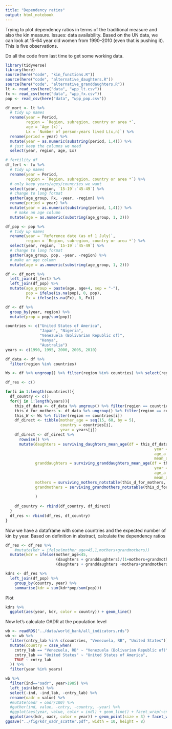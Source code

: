 ```yaml
---
title: "Dependency ratios"
output: html_notebook
---
```


Trying to plot dependency ratios in terms of the traditional measure and also the kin measure. Issues: data availability. Based on the UN data, we can look at 15-64 year old women from 1990--2010 (even that is pushing it). This is five observations. 

Do all the code from last time to get some working data. 


```r
library(tidyverse)
library(here)
source(here("code", "kin_functions.R"))
source(here("code", "alternative_daughters.R"))
source(here("code", "alternative_granddaughters.R"))
lt <- read_csv(here("data", "wpp_lt.csv"))
fx <- read_csv(here("data", "wpp_fx.csv"))
pop <- read_csv(here("data", "wpp_pop.csv"))


```

```r

df_mort <- lt %>% 
  # tidy up names
  rename(year = Period,
         region = `Region, subregion, country or area *`,
         age = `Age (x)`, 
         Lx = `Number of person-years lived L(x,n)`) %>% 
  rename(period = year) %>% 
  mutate(year = as.numeric(substring(period, 1,4))) %>% 
  # just keep the columns we need
  select(year, region, age, Lx)

# fertility df
df_fert <- fx %>% 
  # tidy up names
  rename(year = Period,
         region = `Region, subregion, country or area *`) %>% 
  # only keep years/ages/countries we want
  select(year, region, `15-19`:`45-49`) %>% 
  # change to long format
  gather(age_group, Fx, -year, -region) %>% 
  rename(period = year) %>% 
  mutate(year = as.numeric(substring(period, 1,4))) %>% 
    # make an age column 
  mutate(age = as.numeric(substring(age_group, 1, 2)))

df_pop <- pop %>% 
  # tidy up names
  rename(year = `Reference date (as of 1 July)`,
         region = `Region, subregion, country or area *`) %>% 
  select(year, region, `15-19`:`45-49`) %>% 
  # change to long format
  gather(age_group, pop, -year, -region) %>% 
  # make an age column 
  mutate(age = as.numeric(substring(age_group, 1, 2)))

df <- df_mort %>% 
  left_join(df_fert) %>% 
  left_join(df_pop) %>% 
  mutate(age_group = paste(age, age+4, sep = "-"),
         pop = ifelse(is.na(pop), 0, pop),
         Fx = ifelse(is.na(Fx), 0, Fx)) 

df <- df %>% 
  group_by(year, region) %>% 
  mutate(prop = pop/sum(pop))

```

```r
countries <- c("United States of America", 
               "Japan", "Nigeria", 
               "Venezuela (Bolivarian Republic of)",
               "Kenya",
               "Australia")
years <- c(1990, 1995, 2000, 2005, 2010)

df_data <- df %>% 
  filter(region %in% countries)

Ws <- df %>% ungroup() %>% filter(region %in% countries) %>% select(region, age, prop, year)
```

```r
df_res <- c()

for(i in 1:length(countries)){
  df_country <- c()
  for(j in 1:length(years)){
    this_df_data <- df_data %>% ungroup() %>% filter(region == countries[i])
    this_d_for_mothers <- df_data %>% ungroup() %>% filter(region == countries[i], year == years[j])
    this_W <- Ws %>% filter(region == countries[i])
    df_direct <- tibble(mother_age = seq(15, 60, by = 5),
                        country = countries[i],
                        year = years[j])
    df_direct <- df_direct %>% 
      rowwise() %>% 
      mutate(daughters = surviving_daughters_mean_age(df = this_df_data,
                                                                 year = years[j], 
                                                                 age_a = mother_age, 
                                                                 mean_age = 25),
             granddaughters = surviving_granddaughters_mean_age(df = this_df_data,
                                                                 year = years[j], 
                                                                 age_a = mother_age, 
                                                                 mean_age = 25),
             mothers = surviving_mothers_notstable(this_d_for_mothers, this_W, age_a = mother_age, years[j]),
             grandmothers = surviving_grandmothers_notstable(this_d_for_mothers, this_W, age_a = mother_age, years[j])
             
             )
    
    df_country <- rbind(df_country, df_direct)
  }
  df_res <- rbind(df_res, df_country)
}
```

Now we have a dataframe with some countries and the expected number of kin by year. Based on definition in abstract, calculate the dependency ratios

```r
df_res <- df_res %>% 
    #mutate(kdr = ifelse(mother_age<45,1,mothers+grandmothers))
  mutate(kdr = ifelse(mother_age<45,
                      (daughters + granddaughters)/(1+mothers+grandmothers),
                      (daughters + granddaughters +mothers+grandmothers)))

kdrs <- df_res %>% 
  left_join(df_pop) %>% 
    group_by(country, year) %>% 
    summarise(kdr = sum(kdr*pop/sum(pop)))
```
Plot
```r
kdrs %>% 
  ggplot(aes(year, kdr, color = country)) + geom_line()
```

Now let's calculate OADR at the population level

```r
wb <- readRDS("../data/world_bank/all_indicators.rds")
wb <- wb %>% 
  filter(cntry_lab %in% c(countries, "Venezuela, RB", "United States")) %>% 
  mutate(country = case_when(
    cntry_lab == "Venezuela, RB" ~ "Venezuela (Bolivarian Republic of)",
    cntry_lab == "United States" ~ "United States of America", 
    TRUE ~ cntry_lab
  )) %>% 
  filter(year %in% years)
```

```r
wb %>% 
  filter(ind=="oadr", year>1985) %>% 
  left_join(kdrs) %>% 
  select(-ind, -ind_lab, -cntry_lab) %>% 
  rename(oadr = value) %>% 
  #mutate(oadr = oadr/100) %>% 
  #gather(ind, value, -cntry, -country, -year) %>% 
  #ggplot(aes(year, value, color = ind)) + geom_line() + facet_wrap(~cntry, scales = "free")
  ggplot(aes(kdr, oadr, color = year)) + geom_point(size = 3) + facet_wrap(~cntry, scales = "free") + scale_color_viridis_c() 
ggsave("../fig/kdr_oadr_scatter.pdf", width = 10, height = 8)
```

